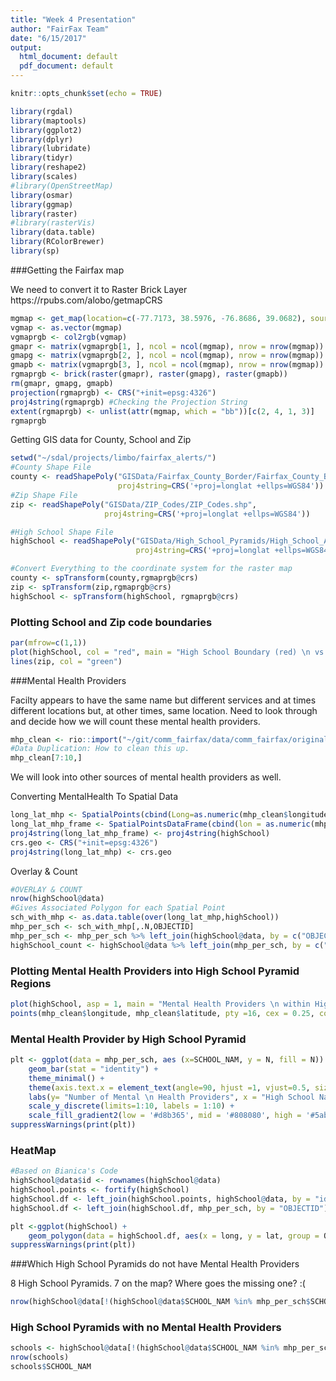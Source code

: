 ```yaml
---
title: "Week 4 Presentation"
author: "FairFax Team"
date: "6/15/2017"
output:
  html_document: default
  pdf_document: default
---
```


```r
knitr::opts_chunk$set(echo = TRUE)
```

```r
library(rgdal)
library(maptools)
library(ggplot2)
library(dplyr)
library(lubridate)
library(tidyr)
library(reshape2)
library(scales)
#library(OpenStreetMap)
library(osmar)
library(ggmap)
library(raster)
#library(rasterVis)
library(data.table)
library(RColorBrewer)
library(sp)
```

###Getting the Fairfax map

We need to convert it to Raster Brick Layer
https://rpubs.com/alobo/getmapCRS
```r
mgmap <- get_map(location=c(-77.7173, 38.5976, -76.8686, 39.0682), source = "google", color = "bw")
vgmap <- as.vector(mgmap)
vgmaprgb <- col2rgb(vgmap)
gmapr <- matrix(vgmaprgb[1, ], ncol = ncol(mgmap), nrow = nrow(mgmap))
gmapg <- matrix(vgmaprgb[2, ], ncol = ncol(mgmap), nrow = nrow(mgmap))
gmapb <- matrix(vgmaprgb[3, ], ncol = ncol(mgmap), nrow = nrow(mgmap))
rgmaprgb <- brick(raster(gmapr), raster(gmapg), raster(gmapb))
rm(gmapr, gmapg, gmapb)
projection(rgmaprgb) <- CRS("+init=epsg:4326")
proj4string(rgmaprgb) #Checking the Projection String
extent(rgmaprgb) <- unlist(attr(mgmap, which = "bb"))[c(2, 4, 1, 3)]
rgmaprgb
```

Getting GIS data for County, School and Zip
```r

setwd("~/sdal/projects/limbo/fairfax_alerts/")
#County Shape File
county <- readShapePoly("GISData/Fairfax_County_Border/Fairfax_County_Border.shp",
                        proj4string=CRS('+proj=longlat +ellps=WGS84'))
#Zip Shape File
zip <- readShapePoly("GISData/ZIP_Codes/ZIP_Codes.shp",
                     proj4string=CRS('+proj=longlat +ellps=WGS84'))

#High School Shape File
highSchool <- readShapePoly("GISData/High_School_Pyramids/High_School_Attendance_Areas.shp",
                            proj4string=CRS('+proj=longlat +ellps=WGS84'))

#Convert Everything to the coordinate system for the raster map
county <- spTransform(county,rgmaprgb@crs)
zip <- spTransform(zip,rgmaprgb@crs)
highSchool <- spTransform(highSchool, rgmaprgb@crs)
```

### Plotting School and Zip code boundaries

```r
par(mfrow=c(1,1))
plot(highSchool, col = "red", main = "High School Boundary (red) \n vs Zipcode (green)")
lines(zip, col = "green")
```

###Mental Health Providers

Facilty appears to have the same name but different services and at times
different locations but, at other times, same location. Need to look through
and decide how we will count these mental health providers.
```r
mhp_clean <- rio::import("~/git/comm_fairfax/data/comm_fairfax/original/mhp_clean.csv")
#Data Duplication: How to clean this up. 
mhp_clean[7:10,]
```
We will look into other sources of mental health providers as well.

Converting MentalHealth To Spatial Data
```r
long_lat_mhp <- SpatialPoints(cbind(Long=as.numeric(mhp_clean$longitude), Lat=as.numeric(mhp_clean$latitude)))
long_lat_mhp_frame <- SpatialPointsDataFrame(cbind(lon = as.numeric(mhp_clean$longitude), lat = as.numeric(mhp_clean$latitude)),data = mhp_clean)
proj4string(long_lat_mhp_frame) <- proj4string(highSchool)
crs.geo <- CRS("+init=epsg:4326")
proj4string(long_lat_mhp) <- crs.geo

```

Overlay & Count
```r
#OVERLAY & COUNT
nrow(highSchool@data)
#Gives Associated Polygon for each Spatial Point
sch_with_mhp <- as.data.table(over(long_lat_mhp,highSchool))
mhp_per_sch <- sch_with_mhp[,.N,OBJECTID]
mhp_per_sch <- mhp_per_sch %>% left_join(highSchool@data, by = c("OBJECTID", "OBJECTID"))
highSchool_count <- highSchool@data %>% left_join(mhp_per_sch, by = c("OBJECTID","OBJECTID"))
```

### Plotting Mental Health Providers into High School Pyramid Regions

```r
plot(highSchool, asp = 1, main = "Mental Health Providers \n within High School Boundary")
points(mhp_clean$longitude, mhp_clean$latitude, pty =16, cex = 0.25, col = "red")
```

### Mental Health Provider by High School Pyramid
```r
plt <- ggplot(data = mhp_per_sch, aes (x=SCHOOL_NAM, y = N, fill = N)) +
    geom_bar(stat = "identity") +
    theme_minimal() +
    theme(axis.text.x = element_text(angle=90, hjust =1, vjust=0.5, size = 7.5), panel.grid.major = NULL) + ggtitle("Count of Mental Health Providers \n by High School Pyramid") +
    labs(y= "Number of Mental \n Health Providers", x = "High School Name") +
    scale_y_discrete(limits=1:10, labels = 1:10) +
    scale_fill_gradient2(low = '#d8b365', mid = '#808080', high = '#5ab4ac', midpoint = 5)
suppressWarnings(print(plt))
```

### HeatMap 
```r
#Based on Bianica's Code
highSchool@data$id <- rownames(highSchool@data)
highSchool.points <- fortify(highSchool)
highSchool.df <- left_join(highSchool.points, highSchool@data, by = "id")
highSchool.df <- left_join(highSchool.df, mhp_per_sch, by = "OBJECTID")

plt <-ggplot(highSchool) + 
    geom_polygon(data = highSchool.df, aes(x = long, y = lat, group = OBJECTID, fill = N), color = "red") + labs(title = "Mental Health Providers Heat Map \n by High School Pyramid") 
suppressWarnings(print(plt))
```
###Which High School Pyramids do not have Mental Health Providers

8 High School Pyramids. 7 on the map? Where goes the missing one? :(
```r
nrow(highSchool@data[!(highSchool@data$SCHOOL_NAM %in% mhp_per_sch$SCHOOL_NAM),])
```

### High School Pyramids with no Mental Health Providers
```r
schools <- highSchool@data[!(highSchool@data$SCHOOL_NAM %in% mhp_per_sch$SCHOOL_NAM),]
nrow(schools)
schools$SCHOOL_NAM
```





